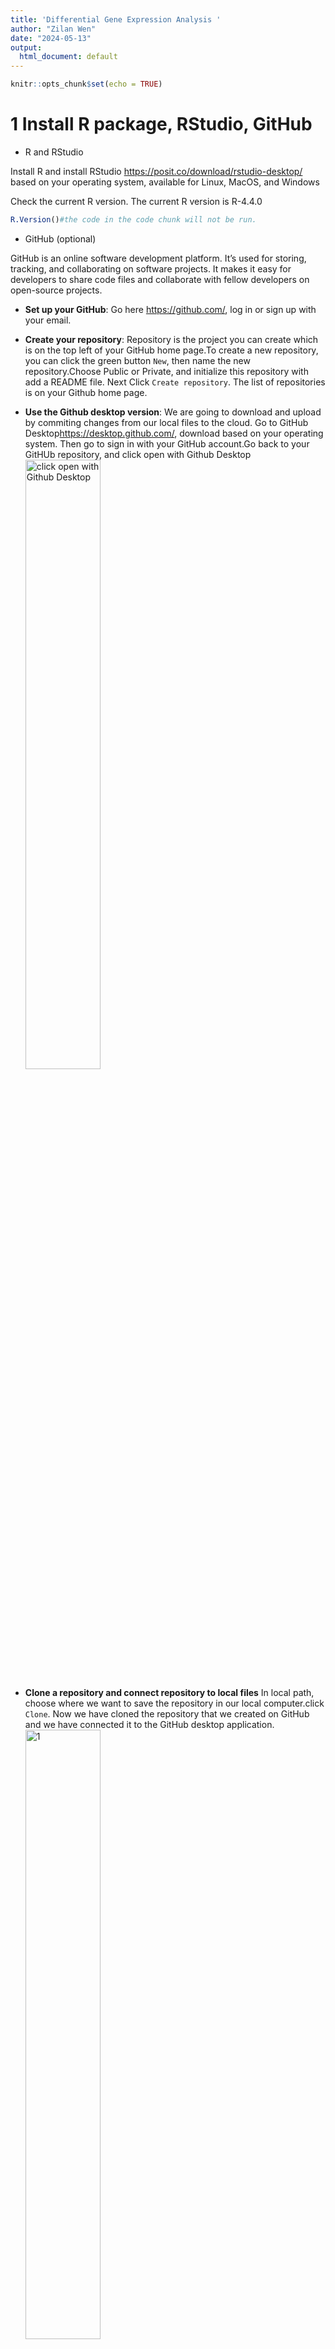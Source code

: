 ```yaml
---
title: 'Differential Gene Expression Analysis '
author: "Zilan Wen"
date: "2024-05-13"
output:
  html_document: default
---
```


```r
knitr::opts_chunk$set(echo = TRUE)
```

# 1 Install R package, RStudio, GitHub

*  R and RStudio

Install R and install RStudio <https://posit.co/download/rstudio-desktop/> based on your operating system,  available for Linux, MacOS, and Windows 

Check the current R version. The current R version is R-4.4.0 

```r
R.Version()#the code in the code chunk will not be run.
```


*  GitHub (optional)

GitHub is an online software development platform. It's used for storing, tracking, and collaborating on software projects. It makes it easy for developers to share code files and collaborate with fellow developers on open-source projects.

*  **Set up your GitHub**: Go here <https://github.com/>, log in or sign up with your email.

*  **Create your repository**: Repository is the project you can create which is on the top left of your GitHub home page.To create a new repository, you can click the green button `New`, then name the new repository.Choose Public or Private, and initialize this repository with add a README file. Next Click `Create repository`. The list of repositories is on your Github home page.

*  **Use the Github desktop version**: We are going to download and upload by commiting changes from our local files to the cloud. Go to GitHub Desktop<https://desktop.github.com/>, download based on your operating system. Then go to sign in with your GitHub account.Go back to your GitHUb repository, and click open with Github Desktop\
![click open with Github Desktop](C:/Users/timoi/OneDrive - University of Helsinki/ZilanWen Github/RNA-seq_Differential-Gene-Expression-Analysis/image/Github1.png){width=50%}

*  **Clone a repository and connect repository to local files**  In local path, choose where we want to save the repository in our local computer.click `Clone`. Now we have cloned the repository that we created on GitHub and we have connected it to the GitHub desktop application.\
![1](C:/Users/timoi/OneDrive - University of Helsinki/ZilanWen Github/RNA-seq_Differential-Gene-Expression-Analysis/image/Github2.png){width=50%}

* **upload local files to GitHub cloud** Any changes and updated files can be uploaded to GitHUb cloud though GitHub Desktop.Atfter change files, go back to GitHub Desktop and navigate the corresponding repository, you will have the changes listed on the top left. We now give the change a title such as '11' in the`summary (required)`box and click `Commit to main` on the bottom left, Then on the right, we can push comments to the origin remote by clicking `Push origin`.\
![local path](C:/Users/timoi/OneDrive - University of Helsinki/ZilanWen Github/RNA-seq_Differential-Gene-Expression-Analysis/image/Github3.png){width=50%}

*  **Clone a repository from other GitHUb accounts**
Forking a repository can make a copy of a repository from other account to your account.\

![local path](C:/Users/timoi/OneDrive - University of Helsinki/ZilanWen Github/RNA-seq_Differential-Gene-Expression-Analysis/image/Github5.png){width=50%}

# 2 Count normalization 
Created on 14.05.2024  
@author: Zilan Wen  
Email: zilan.wen@helsinki.fi 

## 2.1 Normalization Overview
The first step in the DE analysis workflow is count normalization, which is necessary to make accurate comparisons of gene expression between samples.

The main factors often considered during normalization are:

*  sequencing depth or coverage.

![local path](C:/Users/timoi/OneDrive - University of Helsinki/ZilanWen Github/RNA-seq_Differential-Gene-Expression-Analysis/image/Github4.png){width=50%}

*  Gene length

*  RNA composition

These three factors have been described very well in [DEG workshop Salmon] (https://github.com/hbctraining/DGE_workshop_salmon/blob/master/lessons/02_DGE_count_normalization.md)

# 2.1.1 Common normalization methods

*  `CPM` *counts per million*  counts scaled by total number of reads.

*  `TPM`*transcripts per kilobase million*  counts per length of transcript (kb) per million reads mapped.

*  `RPKM` or `RKPM` *reads/fragments per kilobase of exon per million reads / fragments mapped*  similar to TPM.
`DESeq2's median of ratios`  counts divided by sample-specific size factors determined by median ratio of gene counts relative to geometric mean per gene.


*  `EdgeR's trimmed mean of M values (TMM)` uses a weighted trimmed mean of the log expression ratios between samples.


The differences between RPKM, FPKM and TPM are explained clearly by [SatQuest video](https://www.rna-seqblog.com/rpkm-fpkm-and-tpm-clearly-explained/)

# 2.1.2 DESeq2-normalized counts: Median of ratios method 

This method is explained clearly in [DEG_workshop_salmon](https://github.com/hbctraining/DGE_workshop_salmon/blob/master/lessons/02_DGE_count_normalization.md)
Since tools for differential expression analysis are comparing the counts between sample groups for the same gene, gene length does not need to be accounted for by the tool. However, `sequencing depth` and `RNA composition` need to be taken into account.

## 2.2 Count normalization of our dataset with DESeq2 
For transcriptome study, RNA samples which are isolated from control samples and treatment samples are sent to sequencing company. We will receive fastq files ater RNA sequencing. Then we check the quality of reads in fastq files, align reads to reference genome, and count reads per genes. Then we will get the raw reads count. In this experiment, we isolated RNA samples from Socts pines seedlings with three replicates (`Ha-1`,`Ha-2`, `Ha-3`) which were inoculated with Heterobasidion annosum, a root and stem rot disease pathogen. The seedling control is fungus-free (`Ctr-1`, `Ctr-2`, `Ctr-3`). Since genome of Scots pine is not available, we align reads to *Pinus taeda* genome which can be found in plantgenie <https://plantgenie.org/>.

In this tutorial we start with raw reads count ´.txt´ files, normalize the counts using DESeq2.This requires a few steps:

*  1. Install packages `DESeq2`, `EdgeR`

*  2. Build a file description `fileDesc.txt` file for all `.txt` files about counts matrix,including file path, inoculation, and description. 

*  3. Read data files.

*  4. Build `meta` data. `meta` file is similar to `filedesc`, bnut we use meta for create `DESeqDataset` object. Ensure the row names of the metadata dataframe are present and in the same order as the column names of the counts data frame.

*  5. Create `DESeqDataset` object

*  6. Generate size factors

*  7. Generate the normalized counts

### 2.2.1 Install packages

Install `DESeq2` package
```r
if (!require("BiocManager", quietly = TRUE))
    install.packages("BiocManager")

BiocManager::install("DESeq2")
```

We need to install `EdgeR` package because we need the readDGE function here.
```r
if (!require("BiocManager", quietly = TRUE))
    install.packages("BiocManager")

BiocManager::install("edgeR")
```
### 2.2.2 Build a file description 

Here the file description called `fileDesc` is already build and save in `data` folder. We will use it for reading a list of seperated files.

### 2.2.3 Read data files

Set to the current work directory
```r
setwd('C:/Users/timoi/OneDrive - University of Helsinki/ZilanWen Github/RNA-seq_Differential-Gene-Expression-Analysis')
setwd('C:/Users/Zilan/OneDrive - University of Helsinki/ZilanWen Github/RNA-seq_Differential-Gene-Expression-Analysis')
getwd()
```
Now we start to read raw data
```r
Coinfection.targets<-read.delim("./data/fileDesc.txt")
```
change the rawnames of the dataframe `Coinfection.targets`, later on we don't need to rename column names.
```r
rownames(Coinfection.targets)<-c("Ha1","Ha2","Ha3","Ctr1","Ctr2","Ctr3")
```
load the packege `edgeR`
```r
library(edgeR)
```
read the six `.txt` files listed in `Coinfection.targets`.
```r
Coinfection.orig <- readDGE(Coinfection.targets, header=F)
```
check the dimension of the data set
```r
dim(Coinfection.orig)
```
chreck the first 6 rows of the data

```r
head(Coinfection.orig)
```
Extact counts dataframe
```r
Coinfection.rawCount <- Coinfection.orig$count
dim(Coinfection.rawCount)
head(Coinfection.rawCount)
```
### 2.2.4 Build meta data
We define `sampletype`: we only have two types of samples, Control and Ha-infection
```r
sampletype <- factor(c(rep("Ha",3), rep("Ctr", 3)))
```
Build meta data frame
```r
meta <- data.frame(sampletype, row.names = colnames(Coinfection.orig$count))
```
check the column name of counts dataframe
```r
colnames(Coinfection.orig$count)
```
check the rowname of meta dataframe
```r
rownames(meta)
```
Check that sample names match in both files
```r
all(colnames(Coinfection.orig$count) %in% rownames(meta))
```
### 2.2.5 Create `DESeqDataset` object

load the package `DESeq2`
Create DESEq2 dataset `dds`
```r
library(DESeq2)
dds <- DESeqDataSetFromMatrix(Coinfection.orig, colData = meta, design = ~ sampletype)
```
If you want to view dds, you can use the code:
```r
head(counts(dds))
```

### 2.2.6 Generate size factors
To perform the median of ratios method of normalization, DESeq2 has a single estimateSizeFactors() function that will generate size factors.
```r
dds <- estimateSizeFactors(dds)
```
take a look at the normalization factor applied to each sample 
```r
sizeFactors(dds)
```


### 2.2.7 Generate the normalized counts
Now, to retrieve the normalized counts matrix from dds, we use the counts() function and add the argument normalized=TRUE.
```r
normalized_counts <- counts(dds, normalized=TRUE)
```


Save the `normalized_counts`into results to your local path.
```r
write.csv(normalized_counts, file="./results/coinfection_normalized_counts_DESeq2.csv")
```

# 3 Principal Component Analysis (PCA) 

